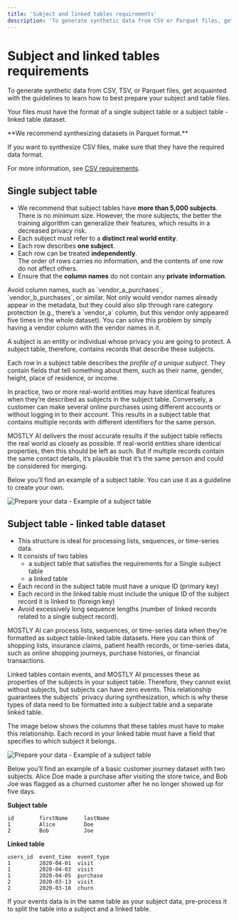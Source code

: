 ```yaml
---
title: 'Subject and linked tables requirements'
description: 'To generate synthetic data from CSV or Parquet files, get acquainted with the guidelines to learn how to best prepare your subject and table files.'
---
```



# Subject and linked tables requirements

To generate synthetic data from CSV, TSV, or Parquet files, get acquainted with the guidelines to learn how to best prepare your subject and table files.

Your files must have the format of a single subject table or a subject table - linked table dataset.

<Callout type="info">
**We recommend synthesizing datasets in Parquet format.**

If you want to synthesize CSV files, make sure that they have the required data format.

For more information, see [CSV requirements](csv-requirements).
</Callout>

## Single subject table

* We recommend that subject tables have **more than 5,000 subjects**.<br />
There is no minimum size. However, the more subjects, the better the training algorithm can generalize their features, which results in a decreased privacy risk.
* Each subject must refer to a **distinct real world entity**.
* Each row describes **one subject**.
* Each row can be treated **independently**.<br />
The order of rows carries no information, and the contents of one row do not affect others.
* Ensure that the **column names** do not contain any **private information**.

<Callout type="warning">
Avoid column names, such as `vendor_a_purchases`, `vendor_b_purchases`, or similar. Not only would vendor names already appear in the metadata, but they could also slip through rare category protection (e.g., there’s a `vendor_a` column, but this vendor only appeared five times in the whole dataset). You can solve this problem by simply having a vendor column with the vendor names in it.
</Callout>

A subject is an entity or individual whose privacy you are going to protect. A subject table, therefore, contains records that describe these subjects.

Each row in a subject table describes the _profile of a unique subject_. They contain fields that tell something about them, such as their name, gender, height, place of residence, or income.

In practice, two or more real-world entities may have identical features when they’re described as subjects in the subject table. Conversely, a customer can make several online purchases using different accounts or without logging in to their account. This results in a subject table that contains multiple records with different identifiers for the same person.

MOSTLY AI delivers the most accurate results if the subject table reflects the real world as closely as possible. If real-world entities share identical properties, then this should be left as such. But if multiple records contain the same contact details, it’s plausible that it’s the same person and could be considered for merging.

Below you’ll find an example of a subject table. You can use it as a guideline to create your own.

<Image 
    src="/docs/docimages/generators/prepare-your-data/preparing-your-dataset-example-subject-table.webp" 
    alt="Prepare your data - Example of a subject table" 
    width={450} 
    height={150}
/>

## Subject table - linked table dataset

* This structure is ideal for processing lists, sequences, or time-series data.
* It consists of two tables
    * a subject table that satisfies the requirements for a Single subject table
    * a linked table
* Each record in the subject table must have a unique ID (primary key)
* Each record in the linked table must include the unique ID of the subject record it is linked to (foreign key)
* Avoid excessively long sequence lengths (number of linked records related to a single subject record).

MOSTLY AI can process lists, sequences, or time-series data when they’re formatted as subject table-linked table datasets. Here you can think of shopping lists, insurance claims, patient health records, or time-series data, such as online shopping journeys, purchase histories, or financial transactions.

Linked tables contain events, and MOSTLY AI processes these as properties of the subjects in your subject table. Therefore, they cannot exist without subjects, but subjects can have zero events. This relationship guarantees the subjects` privacy during synthesization, which is why these types of data need to be formatted into a subject table and a separate linked table.

The image below shows the columns that these tables must have to make this relationship. Each record in your linked table must have a field that specifies to which subject it belongs.

<Image 
    src="/docs/docimages/generators/prepare-your-data/preparing-your-dataset-events.webp" 
    alt="Prepare your data - Example of a subject table" 
    width={450} 
    height={150}
/>

Below you’ll find an example of a basic customer journey dataset with two subjects. Alice Doe made a purchase after visiting the store twice, and Bob Joe was flagged as a churned customer after he no longer showed up for five days.

**Subject table**

```
id        firstName     lastName
1         Alice         Doe
2         Bob           Joe
```

**Linked table**

```
users_id  event_time  event_type
1         2020-04-01  visit
1         2020-04-03  visit
1         2020-04-05  purchase
2         2020-03-13  visit
2         2020-03-18  churn
```

<Callout type="info">
If your events data is in the same table as your subject data, pre-process it to split the table into a subject and a linked table.
</Callout>
